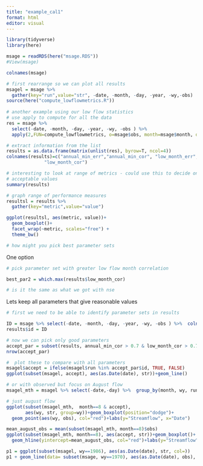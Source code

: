 ```yaml
---
title: "example_cal1"
format: html
editor: visual
---
```


```r
library(tidyverse)
library(here)

msage = readRDS(here("msage.RDS"))
#View(msage)
```

```r
colnames(msage)
```


```r
# first rearrange so we can plot all results
msagel = msage %>% 
  gather(key="run",value="str", -date, -month, -day, -year, -wy,-obs)
source(here("compute_lowflowmetrics.R"))
 
# another example using our low flow statistics
# use apply to compute for all the data
res = msage %>% 
  select(-date, -month, -day, -year, -wy, -obs ) %>% 
  apply(2,FUN=compute_lowflowmetrics, o=msage$obs, month=msage$month, day=msage$day, year=msage$year, wy=msage$wy)

# extract information from the list
results = as.data.frame(matrix(unlist(res), byrow=T, ncol=4))
colnames(results)=c("annual_min_err","annual_min_cor", "low_month_err",
              "low_month_cor")

# interesting to look at range of metrics - could use this to decide on
# acceptable values
summary(results)

# graph range of performance measures
resultsl = results %>% 
  gather(key="metric",value="value")

ggplot(resultsl, aes(metric, value))+
  geom_boxplot()+
  facet_wrap(~metric, scales="free") + 
  theme_bw()

# how might you pick best parameter sets

```

One option

```r

# pick parameter set with greater low flow month correlation

best_par2 = which.max(results$low_month_cor)

# is it the same as what we got with nse

```

Lets keep all parameters that give reasonable values

```r

# first we need to be able to identify parameter sets in results

ID = msage %>% select(-date, -month, -day, -year, -wy, -obs ) %>%  colnames()
results$id = ID

# now we can pick only good parameters
accept_par = subset(results, annual_min_cor > 0.7 & low_month_cor > 0.7 & abs(annual_min_err < 0.2) & abs(low_month_err) < 5)
nrow(accept_par)

#  plot these to compare with all parameters
msagel$accept = ifelse(msagel$run %in% accept_par$id, TRUE, FALSE)
ggplot(subset(msagel, accept), aes(as.Date(date), str))+geom_line()

# or with observed but focus on August flow
msagel_mth = msagel %>% select(-date,-day) %>%  group_by(month, wy, run, accept) %>% summarise(str=mean(str, na.rm=T), obs=mean(obs, na.rm=T))

# just august flow
ggplot(subset(msagel_mth,  month==8 & accept),
       aes(wy, str, group=wy))+geom_boxplot(position="dodge")+
  geom_point(aes(wy, obs), col="red")+labs(y="Streamflow", x="Date")

mean_august_obs = mean(subset(msagel_mth, month==8)$obs) 
ggplot(subset(msagel_mth, month==8), aes(accept, str))+geom_boxplot()+
  geom_hline(yintercept=mean_august_obs, col="red")+labs(y="Streamflow", x="Date")
```

```r

p1 = ggplot(subset(msagel, wy==1986), aes(as.Date(date), str, col=))
p1 + geom_line(data= subset(msage, wy==1970), aes(as.Date(date), obs), size=2, col="black")
```
